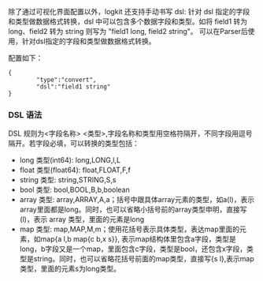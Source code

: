除了通过可视化界面配置以外，logkit 还支持手动书写 dsl: 针对 dsl 指定的字段和类型做数据格式转换，dsl 中可以包含多个数据字段和类型。如将 field1 转为 long、field2 转为 string 则写为 "field1 long, field2 string"。
可以在Parser后使用，针对dsl指定的字段和类型做数据格式转换。

配置如下：

```
{
		"type":"convert",
		"dsl":"field1 string"
}
```

### **DSL 语法**

DSL 规则为<字段名称> <类型>,字段名称和类型用空格符隔开，不同字段用逗号隔开。若字段必填，可以转换的类型包括：

* long 类型(int64): long,LONG,l,L
* float 类型(float64): float,FLOAT,F,f
* string 类型: string,STRING,S,s
* bool 类型: bool,BOOL,B,b,boolean
* array 类型: array,ARRAY,A,a；括号中跟具体array元素的类型，如a(l)，表示array里面都是long。同时，也可以省略小括号前的array类型申明，直接写(l)，表示 array 类型，里面的元素是long
* map 类型: map,MAP,M,m；使用花括号表示具体类型，表达map里面的元素，如map{a l,b map{c b,x s}}, 表示map结构体里包含a字段，类型是long，b字段又是一个map，里面包含c字段，类型是bool，还包含x字段，类型是string。同时，也可以省略花括号前面的map类型，直接写{s l},表示map类型，里面的元素s为long类型。